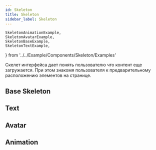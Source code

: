 ```yaml
---
id: Skeleton
title: Skeleton
sidebar_label: Skeleton
---
```


	SkeletonAnimationExample,
	SkeletonAvatarExample,
	SkeletonBaseExample,
	SkeletonTextExample,
} from '../../Example/Components/Skeleton/Examples'

Скелет интерфейса дает понять пользователю что контент еще загружается. При этом знакомя пользователя к предварительному расположению элементов на странице.

## Base Skeleton

<SkeletonBaseExample />

## Text

<SkeletonTextExample />

## Avatar

<SkeletonAvatarExample />

## Animation

<SkeletonAnimationExample />